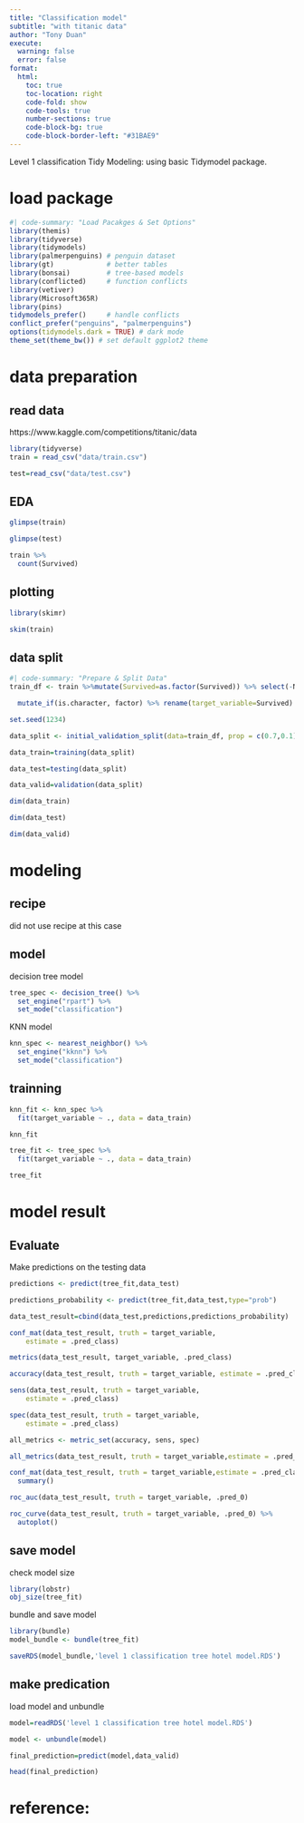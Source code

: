 ```yaml
---
title: "Classification model"
subtitle: "with titanic data"
author: "Tony Duan"
execute:
  warning: false
  error: false
format:
  html:
    toc: true
    toc-location: right
    code-fold: show
    code-tools: true
    number-sections: true
    code-block-bg: true
    code-block-border-left: "#31BAE9"
---
```


Level 1 classification Tidy Modeling: using basic Tidymodel package.


# load package

```r
#| code-summary: "Load Pacakges & Set Options"
library(themis)
library(tidyverse)      
library(tidymodels)     
library(palmerpenguins) # penguin dataset
library(gt)             # better tables
library(bonsai)         # tree-based models
library(conflicted)     # function conflicts
library(vetiver)
library(Microsoft365R)
library(pins)
tidymodels_prefer()     # handle conflicts
conflict_prefer("penguins", "palmerpenguins")
options(tidymodels.dark = TRUE) # dark mode
theme_set(theme_bw()) # set default ggplot2 theme
```

# data preparation

## read data
https://www.kaggle.com/competitions/titanic/data
```r
library(tidyverse)
train = read_csv("data/train.csv")

test=read_csv("data/test.csv")

```
## EDA

```r
glimpse(train)
```


```r
glimpse(test)
```


```r
train %>%
  count(Survived)
```


## plotting

```r
library(skimr)

skim(train)
```

## data split

```r
#| code-summary: "Prepare & Split Data"
train_df <- train %>%mutate(Survived=as.factor(Survived)) %>% select(-Name,-Ticket) %>% 

  mutate_if(is.character, factor) %>% rename(target_variable=Survived)
```

```r

set.seed(1234)

data_split <- initial_validation_split(data=train_df, prop = c(0.7,0.1))

data_train=training(data_split)  

data_test=testing(data_split)  

data_valid=validation(data_split)

```

```r
dim(data_train)
```

```r
dim(data_test)
```

```r
dim(data_valid)
```


# modeling

## recipe

did not use recipe at this case


## model

decision tree model

```r
tree_spec <- decision_tree() %>%
  set_engine("rpart") %>%
  set_mode("classification")
```

KNN model
```r
knn_spec <- nearest_neighbor() %>%
  set_engine("kknn") %>%
  set_mode("classification")
```
  
  
## trainning


```r
knn_fit <- knn_spec %>%
  fit(target_variable ~ ., data = data_train)

knn_fit
```

```r
tree_fit <- tree_spec %>%
  fit(target_variable ~ ., data = data_train)

tree_fit
```

# model result

## Evaluate

Make predictions on the testing data
```r
predictions <- predict(tree_fit,data_test) 

predictions_probability <- predict(tree_fit,data_test,type="prob")

```


```r
data_test_result=cbind(data_test,predictions,predictions_probability) 
```


```r
conf_mat(data_test_result, truth = target_variable,
    estimate = .pred_class)
```

```r
metrics(data_test_result, target_variable, .pred_class)
```

```r
accuracy(data_test_result, truth = target_variable, estimate = .pred_class)
```

```r
sens(data_test_result, truth = target_variable,
    estimate = .pred_class)
```

```r
spec(data_test_result, truth = target_variable,
    estimate = .pred_class)
```

```r

all_metrics <- metric_set(accuracy, sens, spec)

all_metrics(data_test_result, truth = target_variable,estimate = .pred_class)
```
                
                
```r
conf_mat(data_test_result, truth = target_variable,estimate = .pred_class) %>% 
  summary()
```


```r
roc_auc(data_test_result, truth = target_variable, .pred_0)
```


```r
roc_curve(data_test_result, truth = target_variable, .pred_0) %>% 
  autoplot()
```

## save model

check model size
```r
library(lobstr)
obj_size(tree_fit)
```

bundle and save model
```r
library(bundle)
model_bundle <- bundle(tree_fit)
```

```r
saveRDS(model_bundle,'level 1 classification tree hotel model.RDS')
```


## make predication

load model and unbundle

```r
model=readRDS('level 1 classification tree hotel model.RDS')

model <- unbundle(model)
```


```r
final_prediction=predict(model,data_valid)

head(final_prediction)
```



# reference:
